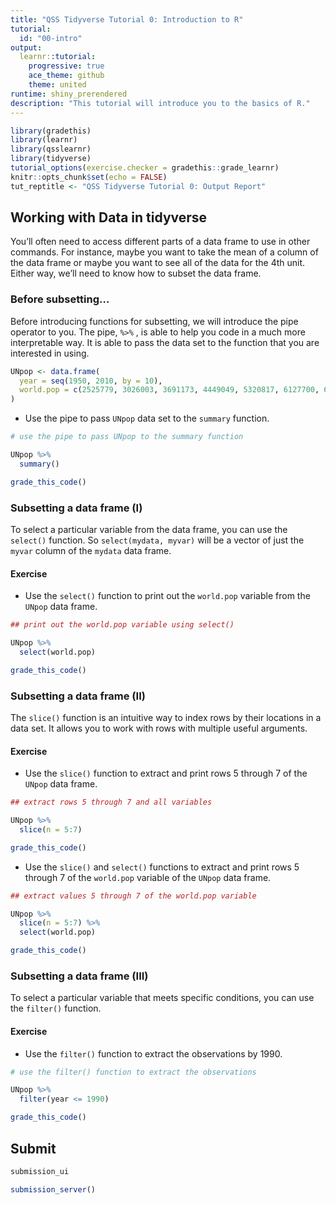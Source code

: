 ```yaml
---
title: "QSS Tidyverse Tutorial 0: Introduction to R"
tutorial:
  id: "00-intro"
output:
  learnr::tutorial:
    progressive: true
    ace_theme: github
    theme: united
runtime: shiny_prerendered
description: "This tutorial will introduce you to the basics of R."
---
```


```r
library(gradethis)
library(learnr)
library(qsslearnr)
library(tidyverse)
tutorial_options(exercise.checker = gradethis::grade_learnr)
knitr::opts_chunk$set(echo = FALSE)
tut_reptitle <- "QSS Tidyverse Tutorial 0: Output Report"
```


## Working with Data in tidyverse

You'll often need to access different parts of a data frame to use in other commands. For instance, maybe you want to take the mean of a column of the data frame or maybe you want to see all of the data for the 4th unit. Either way, we'll need to know how to subset the data frame. 


### Before subsetting...

Before introducing functions for subsetting, we will introduce the pipe operator to you. The pipe, `%>%` , is able to help you code in a much more interpretable way.  It is able to pass the data set to the function that you are interested in using.

```r
UNpop <- data.frame(
  year = seq(1950, 2010, by = 10),
  world.pop = c(2525779, 3026003, 3691173, 4449049, 5320817, 6127700, 6916183)
)
```

- Use the pipe to pass `UNpop` data set to the `summary` function.

```r
# use the pipe to pass UNpop to the summary function
```

```r
UNpop %>%
  summary()
```

```r
grade_this_code()
```


### Subsetting a data frame (I)


To select a particular variable from the data frame, you can use the `select()` function. So `select(mydata, myvar)` will be a vector of just the `myvar` column of the `mydata` data frame.


#### Exercise

- Use the `select()` function to print out the `world.pop` variable from the `UNpop` data frame.

```r
## print out the world.pop variable using select()

```

```r
UNpop %>%
  select(world.pop) 
```

```r
grade_this_code()
```



### Subsetting a data frame (II)

The `slice()` function is an intuitive way to index rows by their locations in a data set. It allows you to work with rows with multiple useful arguments.

#### Exercise

- Use the `slice()` function to extract and print rows 5 through 7 of the `UNpop` data frame.


```r
## extract rows 5 through 7 and all variables

```

```r
UNpop %>%
  slice(n = 5:7)
```

```r
grade_this_code()
```


- Use the `slice()` and `select()` functions to extract and print rows 5 through 7 of the `world.pop` variable of the `UNpop` data frame.


```r
## extract values 5 through 7 of the world.pop variable

```

```r
UNpop %>%
  slice(n = 5:7) %>%
  select(world.pop)
```

```r
grade_this_code()
```


### Subsetting a data frame (III)

To select a particular variable that meets specific conditions, you can use the `filter()` function. 

#### Exercise

- Use the `filter()` function to extract the observations by 1990.

```r
# use the filter() function to extract the observations 
```

```r
UNpop %>%
  filter(year <= 1990)
```

```r
grade_this_code()
```

## Submit

```r
submission_ui
```

```r
submission_server()
```
